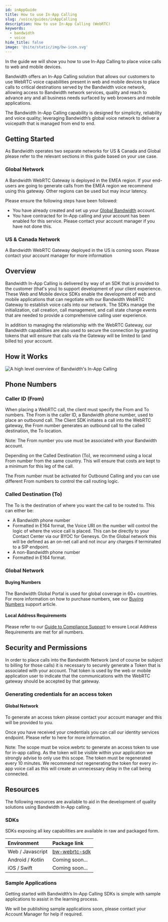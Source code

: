 ```yaml
---
id: inAppGuide
title: How to use In-App Calling
slug: /voice/guides/inAppCalling
description: How to use In-App Calling (WebRTC)
keywords:
  - bandwidth
  - voice
hide_title: false
image: '@site/static/img/bw-icon.svg'
---
```


In the guide we will show you how to use In-App Calling to place voice calls to web and mobile devices.

Bandwidth offers an In-App Calling solution that allows our customers to use WebRTC voice capabilities present in web and mobile devices to place calls to critical destinations served by the Bandwidth voice network, allowing access to Bandwidth network services, quality and reach to advance any and all business needs surfaced by web browsers and mobile applications.

The Bandwidth In-App Calling capability is designed for simplicity, reliability and voice quality; leveraging Bandwidth’s global voice network to deliver a voicepath that is managed from end to end.

## Getting Started

As Bandwidth operates two separate networks for US & Canada and Global please refer to the relevant sections in this guide based on your use case.

### Global Network

A Bandwidth WebRTC Gateway is deployed in the EMEA region. If your end-users are going to generate calls from the EMEA region we recommend using this gateway. Other regions can be used but may incur latency.

Please ensure the following steps have been followed:

- You have already created and set up your [Global Bandwidth](https://app.voxbone.com/home/#/) account.
- You have contracted for In-App calling and your account has been enabled for this service. Please contact your account manager if you have not done this.

### US & Canada Network

A Bandwidth WebRTC Gateway deployed in the US is coming soon. Please contact your account manager for more information

## Overview

Bandwidth In-App Calling is delivered by way of an SDK that is provided to the customer (that's you) to support development of your client experience. These Web and Mobile device SDKs enable the development of web and mobile applications that can negotiate with our Bandwidth WebRTC Gateway to establish voice calls into our network. The SDKs manage the initialization, call creation, call management, and call state change events that are needed to provide a comprehensive calling user experience.

In addition to managing the relationship with the WebRTC Gateway, our Bandwidth capabilities are also used to secure the connection by granting tokens that will ensure that calls via the Gateway will be limited to (and billed to) your account.

## How it Works

![A high level overview of Bandwidth's In-App Calling](@site/static/img/docs-diagrams/voice/in-app-how.svg)

## Phone Numbers

### Caller ID (From)

When placing a WebRTC call, the client must specify the From and To numbers. The From is the caller ID, a Bandwidth phone number, used to place an outbound call. The Client SDK initiates a call into the WebRTC gateway, the From number generates an outbound call to the called destination, the To location. 

Note: The From number you use must be associated with your Bandwidth account.

Depending on the Called Destination (To), we recommend using a local From number from the same country. This will ensure that costs are kept to a minimum for this leg of the call. 

The From number must be activated for Outbound Calling and you can use different From numbers to control the call routing logic.

### Called Destination (To)

The To is the destination of where you want the call to be routed to. This can either be:
- A Bandwidth phone number
- Formatted in E164 format, the Voice URI on the number will control the logic of where the voice call is placed. This can be directly to your Contact Center via our BYOC for Genesys. On the Global network this will be defined as an on-net call and not incur any charges if terminated to a SIP endpoint.
- A non-Bandwidth phone number
- Formatted in E164 format.

### Global Network

#### Buying Numbers

The Bandwidth Global Portal is used for global coverage in 60+ countries. For more information on how to purchase numbers, see our [Buying Numbers](https://support.voxbone.com/hc/en-us/articles/360017105278-Buying-Numbers) support article.

#### Local Address Requirements

Please refer to our [Guide to Compliance Support](https://support.voxbone.com/hc/en-us/articles/360017089718-A-Guide-to-Compliance-Support) to ensure Local Address Requirements are met for all numbers.

## Security and Permissions

In order to place calls into the Bandwidth Network (and of course be subject to billing for those calls) it is necessary to securely generate a Token that is associated with your account. That token is used by the web or mobile application user to indicate that the communications with the WebRTC gateway should be accepted by that gateway.

### Generating credentials for an access token

#### Global Network

To generate an access token please contact your account manager and this will be provided to you. 

Once you have received your credentials you can call our identity services endpoint. Please refer to here for more information.

Note: The scope must be voice.webrtc to generate an access token to use for in-app calling. As the token will be visible within your application we strongly advise to only use this scope. The token must be regenerated every 10 minutes. We recommend not regenerating the token for every in-app voice call as this will create an unnecessary delay in the call being connected. 

## Resources

The following resources are available to aid in the development of quality solutions using Bandwidth In-App calling.

### SDKs

SDKs exposing all key capabilities are available in raw and packaged form.

| Environment         | Package link                                                                            |
| :------------------ | :-------------------------------------------------------------------------------------- |
| Web / Javascript    | [bw-webrtc-sdk](https://www.npmjs.com/package/@bandwidth/bw-webrtc-sdk)                 |
| Android / Kotlin    | Coming soon...                                                                          |
| iOS / Swift         | Coming soon...                                                                          |

### Sample Applications

Getting started with Bandwidth’s In-App Calling SDKs is simple with sample applications to assist in the learning process.

We will be publishing sample applications soon, please contact your Account Manager for help if required.